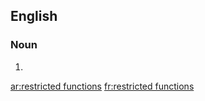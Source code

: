 ==English==

===Noun===
{{head|en|noun plural form|head=[[restricted]] [[function]]s}}

# {{plural of|restricted function|lang=en}}

[[ar:restricted functions]]
[[fr:restricted functions]]